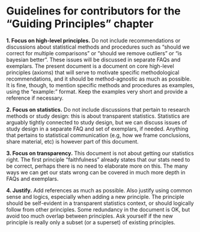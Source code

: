 # Guidelines for contributors for the "Guiding Principles" chapter {#appendix_principles_contribute}

__1. Focus on high-level principles.__ Do not include recommendations or discussions about statistical methods and procedures such as "should we correct for multiple comparisons" or "should we remove outliers" or "is bayesian better". These issues will be discussed in separate FAQs and exemplars. The present document is a document on core high-level principles (axioms) that will serve to motivate specific methodological recommendations, and it should be method-agnostic as much as possible.
It is fine, though, to mention specific methods and procedures as examples, using the "example:" format. Keep the examples very short and provide a reference if necessary.

__2. Focus on statistics.__ Do not include discussions that pertain to research methods or study design: this is about transparent statistics. Statistics are arguably tightly connected to study design, but we can discuss issues of study design in a separate FAQ and set of exemplars, if needed. Anything that pertains to statistical communication (e.g, how we frame conclusions, share material, etc) is however part of this document. 

__3. Focus on transparency.__ This document is not about getting our statistics right. The first principle "faithfulness" already states that our stats need to be correct, perhaps there is no need to elaborate more on this. The many ways we can get our stats wrong can be covered in much more depth in FAQs and exemplars.

__4. Justify.__ Add references as much as possible. Also justify using common sense and logics, especially when adding a new principle. The principle should be self-evident in a transparent statistics context, or should logically follow from other principles. Some redundancy in the document is OK, but avoid too much overlap between principles. Ask yourself if the new principle is really only a subset (or a superset) of existing principles.
